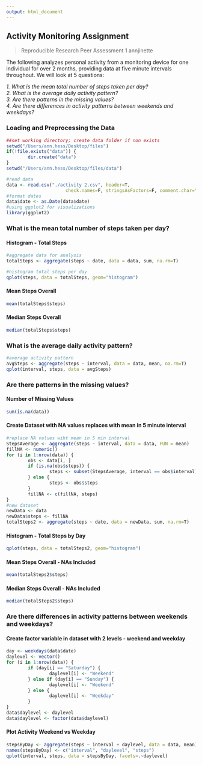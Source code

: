 ```yaml
---
output: html_document
---
```

## Activity Monitoring Assignment

> Reproducible Research
> Peer Assessment 1
> annjinette

The following analyzes personal activity from a monitoring device for one individual for over 2 months, providing data at five minute intervals throughout.  We will look at 5 questions:  
  
*1. What is the mean total number of steps taken per day?  *  
*2. What is the average daily activity pattern?  *  
*3. Are there patterns in the missing values?  *  
*4. Are there differences in activity patterns between weekends and weekdays?  *  

### Loading and Preprocessing the Data
```r
##set working directory; create data folder if non exists
setwd("/Users/ann.hess/Desktop/files")
if(!file.exists("data")) {
        dir.create("data")
}
setwd("/Users/ann.hess/Desktop/files/data")

#read data
data <- read.csv("./activity 2.csv", header=T,
                      check.names=F, stringsAsFactors=F, comment.char="", quote='\"')
#format dates
data$date <- as.Date(data$date)
#using ggplot2 for visualizations
library(ggplot2)
```

### What is the mean total number of steps taken per day?  
#### Histogram - Total Steps  
```r
#aggregate data for analysis
totalSteps <- aggregate(steps ~ date, data = data, sum, na.rm=T)

#histogram total steps per day
qplot(steps, data = totalSteps, geom="histogram")  
```
#### Mean Steps Overall  
```r
mean(totalSteps$steps)
```
#### Median Steps Overall  
```r
median(totalSteps$steps)
```
### What is the average daily activity pattern?  
```r
#average activity pattern
avgSteps <- aggregate(steps ~ interval, data = data, mean, na.rm=T)
qplot(interval, steps, data = avgSteps)
```
### Are there patterns in the missing values?  
#### Number of Missing Values  
```r
sum(is.na(data))
```
#### Create Dataset with NA values replaces with mean in 5 minute interval  
```r
#replace NA values wiht mean in 5 min interval
StepsAverage <- aggregate(steps ~ interval, data = data, FUN = mean)
fillNA <- numeric()
for (i in 1:nrow(data)) {
        obs <- data[i, ]
        if (is.na(obs$steps)) {
                steps <- subset(StepsAverage, interval == obs$interval)$steps
        } else {
                steps <- obs$steps
        }
        fillNA <- c(fillNA, steps)
}
#new dataset
newData <- data
newData$steps <- fillNA
totalSteps2 <- aggregate(steps ~ date, data = newData, sum, na.rm=T)
```
#### Histogram - Total Steps by Day  
```r
qplot(steps, data = totalSteps2, geom="histogram")  
```
#### Mean Steps Overall - NAs Included  
```r
mean(totalSteps2$steps)
````
#### Median Steps Overall - NAs Included  
```r
median(totalSteps2$steps)
````
### Are there differences in activity patterns between weekends and weekdays?  
#### Create factor variable in dataset with 2 levels - weekend and weekday   
```r
day <- weekdays(data$date)
daylevel <- vector()
for (i in 1:nrow(data)) {
        if (day[i] == "Saturday") {
                daylevel[i] <- "Weekend"
        } else if (day[i] == "Sunday") {
                daylevel[i] <- "Weekend"
        } else {
                daylevel[i] <- "Weekday"
        }
}
data$daylevel <- daylevel
data$daylevel <- factor(data$daylevel)
````
#### Plot Activity Weekend vs Weekday   
```r
stepsByDay <- aggregate(steps ~ interval + daylevel, data = data, mean)
names(stepsByDay) <- c("interval", "daylevel", "steps")
qplot(interval, steps, data = stepsByDay, facets=.~daylevel)
````


